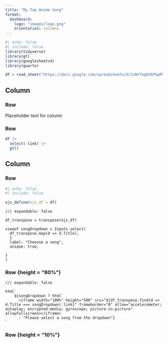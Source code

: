 ```yaml
---
title: "My Top Anime Song"
format:
  dashboard:
    logo: "images/logo.png"
    orientation: columns
---
```


```r
#| echo: false
#| include: false
library(tidyverse)
library(gt)
library(googlesheets4)
library(quarto)
```

```r
df = read_sheet("https://docs.google.com/spreadsheets/d/1uNYfeghUGPkpMYVwhLSkxx81_x8Syr7t9W8D4Ry4hag/edit?gid=0#gid=0")

```

## Column {width="60%"}

### Row {height="10%"}
Placeholder text for column 

### Row {height="90%"}

```r
df |> 
  select(-link) |> 
  gt() 
```

## Column {width="40%"}

### Row {height="10%"}

```r
#| echo: false
#| include: false

ojs_define(ojs_df = df)
```

```ojs
//| expandable: false

df_transpose = transpose(ojs_df)

viewof songDropdown = Inputs.select(
  df_transpose.map(d => d.Title),
  {
  label: "Chooose a song",
  unique: true,
  
}
)

```

### Row {height = "80%"}

```ojs
//| expandable: false

html`
    ${songDropdown ? html`
      <iframe width="100%" height="500" src="${df_transpose.find(d => d.Title === songDropdown).link}" frameborder="0" allow="accelerometer; autoplay; encrypted-media; gyroscope; picture-in-picture" allowfullscreen></iframe>
    ` : "Please select a song from the dropdown"}
`
```

### Row {height = "10%"}

::: {.card}

:::


